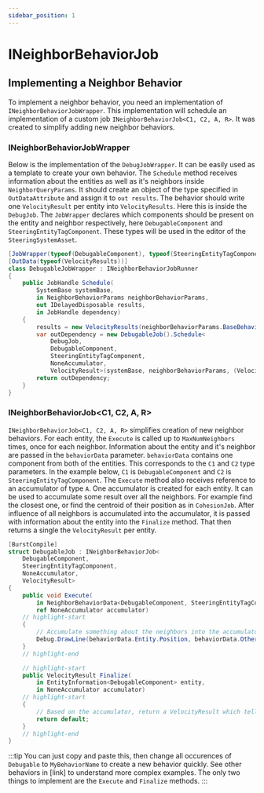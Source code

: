 ```yaml
---
sidebar_position: 1
---
```


# INeighborBehaviorJob

## Implementing a Neighbor Behavior

To implement a neighbor behavior, you need an implementation of `INeighborBehaviorJobWrapper`. This implementation will schedule an implementation of a custom job `INeighborBehaviorJob<C1, C2, A, R>`. It was created to simplify adding new neighbor behaviors. 

### INeighborBehaviorJobWrapper

Below is the implementation of the `DebugJobWrapper`. It can be easily used as a template to create your own behavior. The `Schedule` method receives information about the entities as well as it's neighbors inside `NeighborQueryParams`. It should create an object of the type specified in `OutDataAttribute` and assign it to `out results`. The behavior should write one `VelocityResult` per entity into `VelocityResults`. Here this is inside the `DebugJob`. The `JobWrapper` declares which components should be present on the entity and neighbor respectively, here `DebugableComponent` and `SteeringEntityTagComponent`. These types will be used in the editor of the `SteeringSystemAsset`.

```csharp title="DebugableJobWrapper.cs"
[JobWrapper(typeof(DebugableComponent), typeof(SteeringEntityTagComponent))]
[OutData(typeof(VelocityResults))]
class DebugableJobWrapper : INeighborBehaviorJobRunner
{
    public JobHandle Schedule(
        SystemBase systemBase,
        in NeighborBehaviorParams neighborBehaviorParams,
        out IDelayedDisposable results,
        in JobHandle dependency)
    {	
        results = new VelocityResults(neighborBehaviorParams.BaseBehaviorParams.EntityCount);
        var outDependency = new DebugableJob().Schedule<
            DebugJob, 
            DebugableComponent, 
            SteeringEntityTagComponent, 
            NoneAccumulator, 
            VelocityResult>(systemBase, neighborBehaviorParams, (VelocityResults)results, 1, dependency);
        return outDependency;
    }
}
```

### INeighborBehaviorJob\<C1, C2, A, R\>

`INeighborBehaviorJob<C1, C2, A, R>` simplifies creation of new neighbor behaviors. For each entity, the `Execute` is called up to `MaxNumNeighbors` times, once for each neighbor. Information about the entity and it's neighbor are passed in the `behaviorData` parameter. `behaviorData` contains one component from both of the entities. This corresponds to the `C1` and `C2` type parameters. In the example below, `C1` is `DebugableComponent` and `C2` is `SteeringEntityTagComponent`. The `Execute` method also receives reference to an accumulator of type `A`. One accumulator is created for each entity. It can be used to accumulate some result over all the neighbors. For example find the closest one, or find the centroid of their position as in `CohesionJob`. After influence of all neighbors is accumulated into the accumulator, it is passed with information about the entity into the `Finalize` method. That then returns a single the `VelocityResult` per entity.

```csharp title="DebugableJobWrapper.cs"
[BurstCompile]
struct DebugableJob : INeighborBehaviorJob<
    DebugableComponent, 
    SteeringEntityTagComponent, 
    NoneAccumulator, 
    VelocityResult>
{
    public void Execute(
        in NeighborBehaviorData<DebugableComponent, SteeringEntityTagComponent> behaviorData,
        ref NoneAccumulator accumulator)
    // highlight-start
    {
        // Accumulate something about the neighbors into the accumulator
        Debug.DrawLine(behaviorData.Entity.Position, behaviorData.OtherEntity.Position);
    }
    // highlight-end

    // highlight-start
    public VelocityResult Finalize(
        in EntityInformation<DebugableComponent> entity,
        in NoneAccumulator accumulator)
    // highlight-start
    {
        // Based on the accumulator, return a VelocityResult which tells which way to go
        return default;
    }
    // highlight-end
}
```

:::tip
You can just copy and paste this, then change all occurences of `Debugable` to `MyBehaviorName` to create a new behavior quickly. See other behaviors in [link] to understand more complex examples. The only two things to implement are the `Execute` and `Finalize` methods.
:::